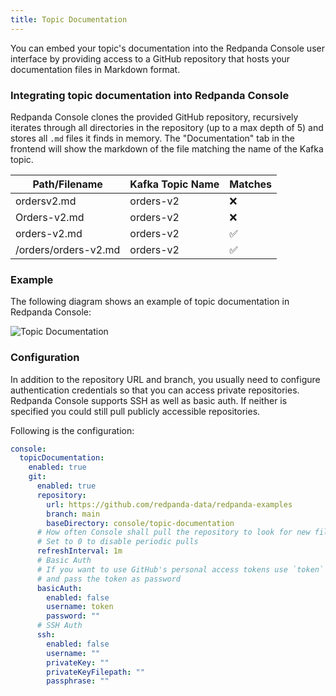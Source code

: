 ```yaml
---
title: Topic Documentation
---
```


<head>
    <meta name="title" content="Embedding topic documentation into Redpanda Console | Redpanda Docs"/>
    <meta name="description" content="Embed your Kafka topic specific documentation into the Redpanda Console UI by linking a Git repository that contains the topics' documentation files."/>
</head>

You can embed your topic's documentation into the Redpanda Console user interface by providing access to a GitHub repository that hosts your documentation files in Markdown format. 


### Integrating topic documentation into Redpanda Console

Redpanda Console clones the provided GitHub repository, recursively iterates through all directories in the repository (up to a max depth of 5) and stores all `.md` files it finds in memory.
The "Documentation" tab in the frontend will show the markdown of the file matching the name of the Kafka topic.

| Path/Filename        | Kafka Topic Name | Matches            |
| -------------------- | ---------------- | ------------------ |
| ordersv2.md          | orders-v2        | :x:                |
| Orders-v2.md         | orders-v2        | :x:                |
| orders-v2.md         | orders-v2        | :white_check_mark: |
| /orders/orders-v2.md | orders-v2        | :white_check_mark: |

### Example

The following diagram shows an example of topic documentation in Redpanda Console:

![Topic Documentation](../../../../static/img/console-topic-documentation.png)

### Configuration

In addition to the repository URL and branch, you usually need to configure authentication credentials so that you can access private repositories.
Redpanda Console supports SSH as well as basic auth. If neither is specified you could still pull publicly accessible repositories.

Following is the configuration:

```yaml
console:
  topicDocumentation:
    enabled: true
    git:
      enabled: true
      repository:
        url: https://github.com/redpanda-data/redpanda-examples
        branch: main
        baseDirectory: console/topic-documentation
      # How often Console shall pull the repository to look for new files.
      # Set to 0 to disable periodic pulls
      refreshInterval: 1m
      # Basic Auth
      # If you want to use GitHub's personal access tokens use `token` as username 
      # and pass the token as password
      basicAuth:
        enabled: false
        username: token
        password: ""
      # SSH Auth
      ssh:
        enabled: false
        username: ""
        privateKey: ""
        privateKeyFilepath: ""
        passphrase: ""
```
